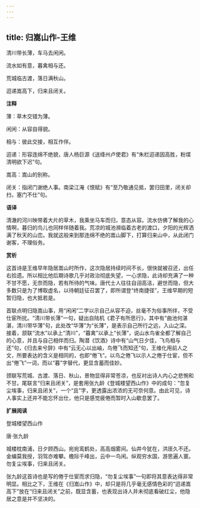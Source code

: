 ```yaml
---
---
---
```

title: 归嵩山作-王维
---

清川带长薄，车马去闲闲。

流水如有意，暮禽相与还。

荒城临古渡，落日满秋山。

迢递嵩高下，归来且闭关。

**注释**

薄：草木交错为薄。

闲闲：从容自得貌。

相与：彼此交接，相互作伴。

迢递：形容连绵不绝貌，唐人杨巨源《送绛州卢使君》有“朱栏迢递因高胜，粉堞清明欲下迟”句。

嵩高：嵩山的别称。

闭关：指闭门谢绝人事。南梁江淹《恨赋》有“至乃敬通见抵，罢归田里，闭关却扫，塞门不仕”句。

**语译**

清澈的河川映带着大片的草木，我乘坐马车而归，意态从容。流水仿佛了解我的心情啊，暮归的鸟儿也同样伴随着我。荒凉的城池濒临着古老的渡口，夕阳的光辉洒满了秋天的山峦。我就这般来到那连绵不绝的嵩山脚下，打算归来山中，从此闭门谢客，不理俗务。

**赏析**

这首诗是王维早年隐居嵩山时所作，这次隐居持续时间不长，很快就被召还，出任右拾遗。所以相比他后期诗歌几乎对政治彻底失望，一心求隐，此诗却充满了一种不甘不愿，无奈而隐，若有所待的气味。唐代士人往往自诩高洁，避世而隐，但大多数只是为了博取虚名，以待朝廷征召罢了，即所谓登“终南捷径”，王维早期的短暂归隐，也大抵若是。

首联点明归隐嵩山事，用“闲闲”二字以示自己从容不迫，丝毫不为俗事所绊，不受仕宦所扰。“清川带长薄”一句，疑出自陆机《君子有所思行》，其中有“曲池何湛湛，清川带华薄”句，此处改“华薄”为“长薄”，是表示自己所行之远，入山之深。接着，颔联“流水”以承上“清川”，“暮禽”以承上“长薄”，说山水鸟雀全都了解自己的心意，并且与自己相伴而归。陶潜《饮酒》诗中有“山气日夕佳，飞鸟相与还”句，《归去来兮辞》中有“云无心以出岫，鸟倦飞而知还”句，王维化用前人之文，所要表达的含义是相同的，也即“倦飞”。以鸟之倦飞以示人之倦于仕宦，但不出“倦飞”一词，而以“暮”字替代，更显含蓄而佳妙。

颈联写荒城、古渡、落日、秋山，景物显得非常苍凉，也反衬出诗人内心之悲惋和不甘。尾联言“归来且闭关”，是套用张九龄《登城楼望西山作》中的成句：“忽复尘埃事，归来且闭关”，一个“且”字，更透露出浓浓的无可奈何意。由此可见，诗人事实上还并不能忘怀出仕，他只是感觉疲倦而暂时入山歇息罢了。

**扩展阅读**

登城楼望西山作

唐·张九龄

城楼枕南浦，日夕顾西山。宛宛鸾鹤处，高高烟雾间。仙井今犹在，洪厓久不还。金编莫我授，羽驾亦难攀。檐际千峰出，云中一鸟闲。纵观穷水国，游思遍人寰。勿复尘埃事，归来且闭关。

张九龄这首诗也是写的倦于仕宦而求归隐，“勿复尘埃事”一句即将其意表达得非常明显。相比之下，王维在《归嵩山作》中，却只是将几乎毫无感情色彩的“迢递嵩高下”放在“归来且闭关”之前，既显含蓄，也表现出诗人并未彻底看破红尘，他隐居之意是并不坚决的。